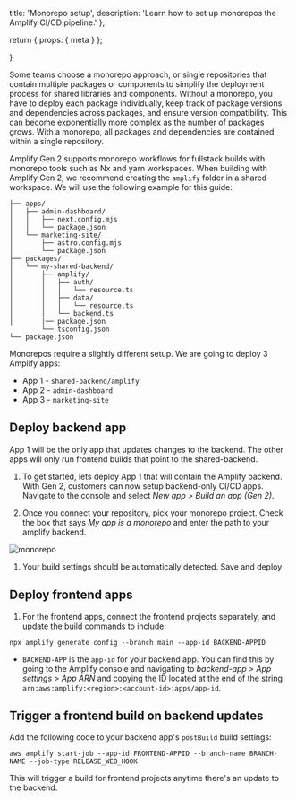   title: 'Monorepo setup',
  description: 'Learn how to set up monorepos the Amplify CI/CD pipeline.'
};

  return {
    props: {
      meta
    }
  };

}

Some teams choose a monorepo approach, or single repositories that contain multiple packages or components to simplify the deployment process for shared libraries and components. Without a monorepo, you have to deploy each package individually, keep track of package versions and dependencies across packages, and ensure version compatibility. This can become exponentially more complex as the number of packages grows. With a monorepo, all packages and dependencies are contained within a single repository.

Amplify Gen 2 supports monorepo workflows for fullstack builds with monorepo tools such as Nx and yarn workspaces. When building with Amplify Gen 2, we recommend creating the `amplify` folder in a shared workspace. We will use the following example for this guide:

```text
├── apps/
│   ├── admin-dashboard/
│   │   ├── next.config.mjs
│   │   └── package.json
│   └── marketing-site/
│       ├── astro.config.mjs
│       └── package.json
├── packages/
│   └── my-shared-backend/
│       ├── amplify/
│       │   ├── auth/
│       │   │   └── resource.ts
│       │   ├── data/
│       │   │   └── resource.ts
│       │   └── backend.ts
│       |── package.json
        └── tsconfig.json
└── package.json
```

Monorepos require a slightly different setup. We are going to deploy 3 Amplify apps:

- App 1 - `shared-backend/amplify`
- App 2 - `admin-dashboard`
- App 3 - `marketing-site`

## Deploy backend app

App 1 will be the only app that updates changes to the backend. The other apps will only run frontend builds that point to the shared-backend.

1. To get started, lets deploy App 1 that will contain the Amplify backend. With Gen 2, customers can now setup backend-only CI/CD apps. Navigate to the console and select _New app > Build an app (Gen 2)_.

1. Once you connect your repository, pick your monorepo project. Check the box that says _My app is a monorepo_ and enter the path to your amplify backend.

![monorepo](/images/gen2/fullstack-branching/monorepo.png)

1. Your build settings should be automatically detected. Save and deploy

## Deploy frontend apps

1. For the frontend apps, connect the frontend projects separately, and update the build commands to include:

```
npx amplify generate config --branch main --app-id BACKEND-APPID
```

- `BACKEND-APP` is the `app-id` for your backend app. You can find this by going to the Amplify console and navigating to _backend-app > App settings > App ARN_ and copying the ID located at the end of the string `arn:aws:amplify:<region>:<account-id>:apps/app-id`.

## Trigger a frontend build on backend updates

Add the following code to your backend app's `postBuild` build settings:

```
aws amplify start-job --app-id FRONTEND-APPID --branch-name BRANCH-NAME --job-type RELEASE_WEB_HOOK
```

This will trigger a build for frontend projects anytime there's an update to the backend.
